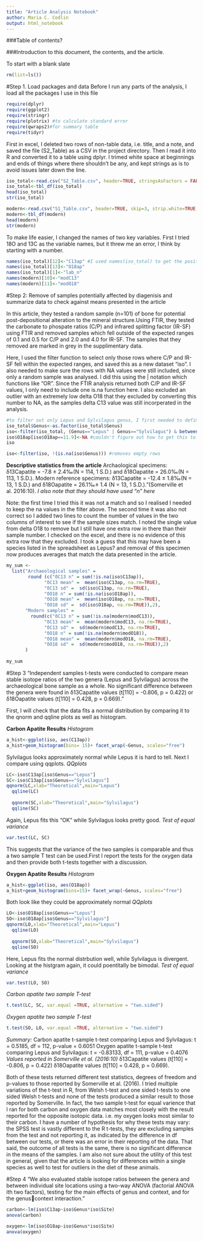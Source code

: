 ```yaml
---
title: "Article Analysis Notebook"
author: Maria C. Codlin
output: html_notebook
---
```

###Table of contents?

###Introduction to this document, the contents, and the article.

To start with a blank slate
```r
rm(list=ls())
```


#Step 1. Load packages and data
Before I run any parts of the analysis, I load all the packages I use in this file
```r
require(dplyr)
require(ggplot2)
require(stringr)
require(plotrix) #to calculate standard error
require(qwraps2)#for summary table
require(tidyr)
```
First in excel, I deleted two rows of non-table data, i.e. title, and a note, and saved the file (S2_Table) as a CSV in the project directory. Then I read it into R and converted it to a table using dplyr. I trimed white space at beginnings and ends of things where there shouldn't be any, and kept strings as is to avoid issues later down the line. 
```r
iso_total<-read.csv("S2_Table.csv", header=TRUE, stringsAsFactors = FALSE, strip.white=TRUE, na.strings = c("", "NA")) # there were some rows of blanks being included so I used this last bit to convert them to NA
iso_total<-tbl_df(iso_total)
head(iso_total)
str(iso_total)
```
```r
modern<-read.csv("S1_Table.csv", header=TRUE, skip=3, strip.white=TRUE, stringsAsFactors = FALSE, na.strings = c("", "NA")) #here I used skip=3 to skip the first 3 rows before the data started
modern<-tbl_df(modern)
head(modern)
str(modern)
```

To make life easier, I changed the names of two key variables. First I tried 18O and 13C as the variable names, but it threw me an error, I think by starting with a number. 
```r
names(iso_total)[12]<-"C13ap" #I used names(iso_total) to get the position of these for renaming
names(iso_total)[13]<-"O18ap"
names(iso_total)[1]<-"lab_n"
names(modern)[10]<-"modC13"
names(modern)[11]<-"modO18"
```


#Step 2: Remove of samples potentially affected by diagenisis and summarize data to check against means presented in the article 

In this article, they tested a random sample (n=101) of bone for potential post-depositional alteration to the mineral structure.Using FTIR, they tested the carbonate to phospate ratios (C/P) and infrared splitting factor (IR-SF) using FTIR and removed samples which fell outside of the expected ranges of 0.1 and 0.5 for C/P and 2.0 and 4.0 for IR-SF. The samples that they removed are marked in grey in the supplimentary data. 

Here, I used the filter function to select only those rows where C/P and IR-SF fell within the expected ranges, and saved this as a new dataset "iso". I also needed to make sure the rows with NA values were still included, since only a random sample was analysed. I did this using the | notation which functions like "OR". Since the FTIR analysis returned both C/P and IR-SF values, I only need to include one is.na function here. I also excluded an outlier with an extremely low delta O18 that they excluded by converting this number to NA, as the samples delta C13 value was still incorperated in the analysis.
```r
#to filter out only Lepus and Sylvilagus genus, I first needed to define the column as a factor
iso_total$Genus<-as.factor(iso_total$Genus)
iso<-filter(iso_total, (Genus=="Lepus" | Genus=="Sylvilagus") & between (C.P, 0.1, 0.5)&between (IR.SF, 2.0, 4.0) | (is.na(IR.SF))) #brackets around the Genus filter were important here, otherwise the | worked on everything that came after
iso$O18ap[iso$O18ap==11.9]<-NA #couldn't figure out how to get this to work with dplyr or chaining
iso            
```
```r
iso<-filter(iso, !(is.na(iso$Genus))) #removes empty rows
```

**Descriptive statistics from the article**
Archaological specimens: δ13Capatite = -7.8 ± 2.4‰(N = 114, 1 S.D.) and δ18Oapatite = 26.0‰(N = 113, 1 S.D.). 
Modern reference specimens: δ13Capatite = -12.4 ± 1.8‰(N = 13, 1 S.D.) and δ18Oapatite = 26.1‰± 1.4 (N = 13, 1 S.D.)."(Somerville et al. 2016:10). *I also note that they should have used "n" here*

Note: the first time I tried this it was not a match and so I realised I needed to keep the na values in the filter above. The second time it was also not correct so I added two lines to count the number of values in the two columns of interest to see if the sample sizes match. I noted the single value from delta O18 to remove but I still have one extra row in there than their sample number. I checked on the excel, and there is no evidence of this extra row that they excluded. I took a guess that this may have been a species listed in the spreadsheet as Lepus? and removal of this specimen now produces averages that match the data presented in the article. 

```r
my_sum <- 
  list("Archaeological samples" = 
        round (c("δC13 n" = sum(!is.na(iso$C13ap)),
              "δC13 mean" =  mean(iso$C13ap, na.rm=TRUE),
              "δC13 sd" =  sd(iso$C13ap, na.rm=TRUE),
              "δO18 n" = sum(!is.na(iso$O18ap)),
              "δO18 mean" =  mean(iso$O18ap, na.rm=TRUE),
              "δO18 sd" =  sd(iso$O18ap, na.rm=TRUE)),2),
       "Modern samples" = 
         round(c("δC13 n" = sum(!is.na(modern$modC13)),
              "δC13 mean" =  mean(modern$modC13, na.rm=TRUE),
              "δC13 sd" =  sd(modern$modC13, na.rm=TRUE),
              "δO18 n" = sum(!is.na(modern$modO18)),
              "δO18 mean" =  mean(modern$modO18, na.rm=TRUE),
              "δO18 sd" =  sd(modern$modO18, na.rm=TRUE)),2)
       )
    
my_sum
```

#Step 3 "Independent samples t-tests were conducted to compare mean stable isotope ratios of the two genera (Lepus and Sylvilagus) across the archaeological bone sample as a whole. No significant difference between the genera were found in δ13Capatite values (t[110] = -0.806, p = 0.422) or δ18Oapatite values (t[110] = 0.428, p = 0.669)."

First, I will check that the data fits a normal distribution by comparing it to the qnorm and qqline plots as well as histogram.

**Carbon Apatite Results**
*Histogram*
```r
a_hist<-ggplot(iso, aes(C13ap))
a_hist+geom_histogram(bins= 15)+ facet_wrap(~Genus, scales="free")
```
Sylvilagus looks approximately normal while Lepus it is hard to tell. Next I compare using qqplots.
*QQplots*
```r
LC<-iso$C13ap[iso$Genus=="Lepus"]
SC<-iso$C13ap[iso$Genus=="Sylvilagus"]
qqnorm(LC,xlab="Theoretical",main="Lepus")
  qqline(LC)
  
  qqnorm(SC,xlab="Theoretical",main="Sylvilagus")
  qqline(SC)
```
Again, Lepus fits this "OK" while Sylvilagus looks pretty good. 
*Test of equal variance*
```r
var.test(LC, SC)
```

This suggests that the variance of the two samples is comparable and thus a two sample T test can be used.First I report the tests for the oxygen data and then provide both t-tests together with a discussion.


**Oxygen Apatite Results**
*Histogram*
```r
a_hist<-ggplot(iso, aes(O18ap))
a_hist+geom_histogram(bins=15)+ facet_wrap(~Genus, scales="free")
```
Both look like they could be approximately normal
*QQplots*
```r
LO<-iso$O18ap[iso$Genus=="Lepus"]
SO<-iso$O18ap[iso$Genus=="Sylvilagus"]
qqnorm(LO,xlab="Theoretical",main="Lepus")
  qqline(LO)
  
  qqnorm(SO,xlab="Theoretical",main="Sylvilagus")
  qqline(SO)
```
Here, Lepus fits the normal distrbution well, while Sylvilagus is divergent. Looking at the histgram again, it could poentitally be bimodal. 
*Test of equal variance*
```r
var.test(LO, SO)
```
*Carbon apatite two sample T-test*
```r
t.test(LC, SC, var.equal =TRUE, alternative = "two.sided")
```




*Oxygen apatite two sample T-test*
```r
t.test(SO, LO, var.equal =TRUE, alternative = "two.sided")
```
*Summary:*
Carbon apatite t-sample t-test comparing Lepus and Sylvilagus: t = 0.5185, df = 112, p-value = 0.6051
Oxygen apatite t-sample t-test comparing Lepus and Sylvilagus: t = -0.83133, df = 111, p-value = 0.4076
*Values reported in Somerville et al. (2016:10)*
δ13Capatite values (t[110] = -0.806, p = 0.422) 
δ18Oapatite values (t[110] = 0.428, p = 0.669). 

Both of these tests returned different test statistics, degrees of freedom and p-values to those reported by Somerville et al. (2016). I tried multiple variations of the t-test in R, from Welsh t-test and one sided t-tests to one sided Welsh t-tests and none of the tests produced a similar result to those reported by Somerville. In fact, the two sample t-test for equal varience that I ran for both carbon and oxygen data matches most closely with the result reported for the opposite isotopic data. i.e. my oxygen looks most similar to their carbon. I have a number of hypothesis for why these tests may vary: the SPSS test is vastly different to the R t-tests, they are excluding samples from the test and not reporting it, as indicated by the difference in df between our tests, or there was an error in their reporting of the data. That said, the outcome of all tests is the same, there is no significant difference in the means of the samples. I am also not sure about the utility of this test in general, given that the article is looking for differences within a single species as well to test for outliers in the diet of these animals. 

#Step 4 
"We also evaluated stable isotope ratios between the genera and between individual site locations using a two-way ANOVA (factorial ANOVA ith two factors), testing for the main effects of genus and context, and for the genuscontext interaction."

```r
carbon<-lm(iso$C13ap~iso$Genus*iso$Site)
anova(carbon)
```
```r
oxygen<-lm(iso$O18ap~iso$Genus*iso$Site)
anova(oxygen)
```

